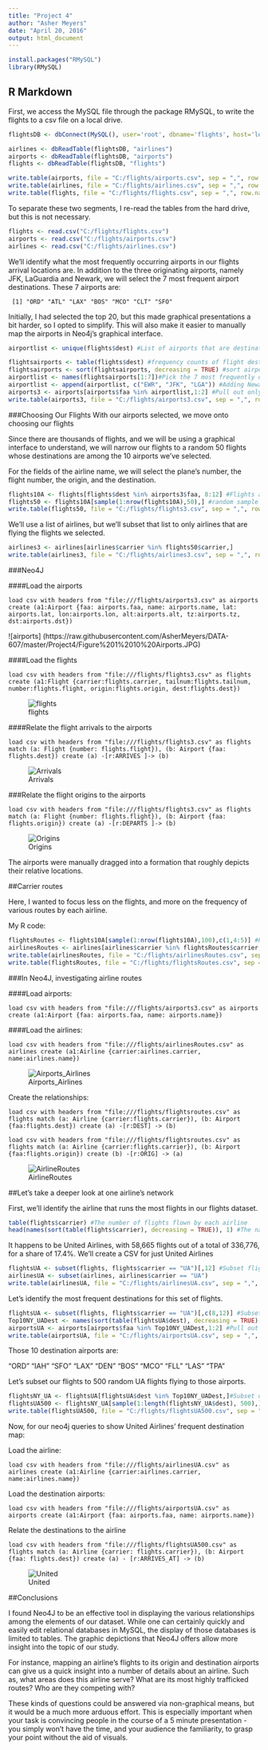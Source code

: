```yaml
---
title: "Project 4"
author: "Asher Meyers"
date: "April 20, 2016"
output: html_document
---
```


```r
install.packages("RMySQL")
library(RMySQL)
```

## R Markdown

First, we access the MySQL file through the package RMySQL, to write the flights to a csv file on a local drive.

```r
flightsDB <- dbConnect(MySQL(), user='root', dbname='flights', host='localhost')

airlines <- dbReadTable(flightsDB, "airlines")
airports <- dbReadTable(flightsDB, "airports")
flights <- dbReadTable(flightsDB, "flights")

write.table(airports, file = "C:/flights/airports.csv", sep = ",", row.names = FALSE)
write.table(airlines, file = "C:/flights/airlines.csv", sep = ",", row.names = FALSE)
write.table(flights, file = "C:/flights/flights.csv", sep = ",", row.names = FALSE)

```

To separate these two segments, I re-read the tables from the hard drive, but this is not necessary.


```r
flights <- read.csv("C:/flights/flights.csv")
airports <- read.csv("C:/flights/airports.csv")
airlines <- read.csv("C:/flights/airlines.csv")

```



We'll identify what the most frequently occurring airports in our flights arrival locations are. In addition to the three originating airports, namely JFK, LaGuardia and Newark, we will select the 7 most frequent airport destinations. These 7 airports are:

```
 [1] "ORD" "ATL" "LAX" "BOS" "MCO" "CLT" "SFO" 
```

Initially, I had selected the top 20, but this made graphical presentations a bit harder, so I opted to simplify. This will also make it easier to manually map the airports in Neo4j's graphical interface.


```r
airportlist <- unique(flights$dest) #List of airports that are destinations for our flights

flightsairports <- table(flights$dest) #frequency counts of flight destinations
flightsairports <- sort(flightsairports, decreasing = TRUE) #sort airports by how many times they appear as destinations
airportlist <- names(flightsairports[1:7])#Pick the 7 most frequently occurring airport destinations
airportlist <- append(airportlist, c("EWR", "JFK", "LGA")) #Adding Newark, JFK and LaGuardia airports
airports3 <- airports[airports$faa %in% airportlist,1:2] #Pull out only the airports that are in the flights selected.
write.table(airports3, file = "C:/flights/airports3.csv", sep = ",", row.names = FALSE)
```

###Choosing Our Flights
With our airports selected, we move onto choosing our flights

Since there are thousands of flights, and we will be using a graphical interface to understand, we will narrow our flights to a random 50 flights whose destinations are among the 10 airports we've selected. 

For the fields of the airline name, we will select the plane's number, the flight number, the origin, and the destination.


```r
flights10A <- flights[flights$dest %in% airports3$faa, 8:12] #Flights arriving at our 10 airports
flights50 <- flights10A[sample(1:nrow(flights10A),50),] #random sample of 50 flights arriving at our 10 airports
write.table(flights50, file = "C:/flights/flights3.csv", sep = ",", row.names = FALSE)
```

We'll use a list of airlines, but we'll subset that list to only airlines that are flying the flights we selected.

```r
airlines3 <- airlines[airlines$carrier %in% flights50$carrier,]
write.table(airlines3, file = "C:/flights/airlines3.csv", sep = ",", row.names = FALSE)
```

###Neo4J


####Load the airports

```
load csv with headers from "file:///flights/airports3.csv" as airports create (a1:Airport {faa: airports.faa, name: airports.name, lat: airports.lat, lon:airports.lon, alt:airports.alt, tz:airports.tz, dst:airports.dst})
```

![airports]
(https://raw.githubusercontent.com/AsherMeyers/DATA-607/master/Project4/Figure%201%2010%20Airports.JPG)

####Load the flights

```
load csv with headers from "file:///flights/flights3.csv" as flights create (a1:Flight {carrier:flights.carrier, tailnum:flights.tailnum, number:flights.flight, origin:flights.origin, dest:flights.dest})
```

![flights](https://raw.githubusercontent.com/AsherMeyers/DATA-607/master/Project4/Figure%202%2050%20flights.JPG)

####Relate the flight arrivals to the airports

```
load csv with headers from "file:///flights/flights3.csv" as flights match (a: Flight {number: flights.flight}), (b: Airport {faa: flights.dest}) create (a) -[r:ARRIVES ]-> (b)
```

![Arrivals](https://raw.githubusercontent.com/AsherMeyers/DATA-607/master/Project4/Figure%203%20Flights%20Airports%20and%20Arrivals.JPG)

###Relate the flight origins to the airports


```
load csv with headers from "file:///flights/flights3.csv" as flights match (a: Flight {number: flights.flight}), (b: Airport {faa: flights.origin}) create (a) -[r:DEPARTS ]-> (b)
```

![Origins](https://raw.githubusercontent.com/AsherMeyers/DATA-607/master/Project4/Figure%204%20Flights%20Airports%2C%20Departures%20and%20Arrivals.JPG)

The airports were manually dragged into a formation that roughly depicts their relative locations.

##Carrier routes

Here, I wanted to focus less on the flights, and more on the frequency of various routes by each airline.

My R code:

```r
flightsRoutes <- flights10A[sample(1:nrow(flights10A),100),c(1,4:5)] #Pick 100 random flights from those destined for one of our 7 selected destination airports
airlinesRoutes <- airlines[airlines$carrier %in% flightsRoutes$carrier, 1:2] #Pull out only the airlines that are in the flights selected.
write.table(airlinesRoutes, file = "C:/flights/airlinesRoutes.csv", sep = ",", row.names = FALSE) #Write the airlines for these flights to a CSV
write.table(flightsRoutes, file = "C:/flights/flightsRoutes.csv", sep = ",", row.names = FALSE) #Write the flights to a CSV.
```

###In Neo4J, investigating airline routes

####Load airports:

```
load csv with headers from "file:///flights/airports3.csv" as airports create (a1:Airport {faa: airports.faa, name: airports.name})
```

####Load the airlines:

```
load csv with headers from "file:///flights/airlinesRoutes.csv" as airlines create (a1:Airline {carrier:airlines.carrier, name:airlines.name})
```
![Airports_Airlines](https://raw.githubusercontent.com/AsherMeyers/DATA-607/master/Project4/Figure%205%20Airlines%20and%20Airports.JPG)

Create the relationships:

```
load csv with headers from "file:///flights/flightsroutes.csv" as flights match (a: Airline {carrier:flights.carrier}), (b: Airport {faa:flights.dest}) create (a) -[r:DEST] -> (b)

load csv with headers from "file:///flights/flightsroutes.csv" as flights match (a: Airline {carrier:flights.carrier}), (b: Airport {faa:flights.origin}) create (b) -[r:ORIG] -> (a)
```

![AirlineRoutes](https://raw.githubusercontent.com/AsherMeyers/DATA-607/master/Project4/Figure%206%20Airline%20Routes.JPG)

##Let's take a deeper look at one airline's network

First, we'll identify the airline that runs the most flights in our flights dataset.

```r
table(flights$carrier) #The number of flights flown by each airline
head(names(sort(table(flights$carrier), decreasing = TRUE)), 1) #The name of the airline with the most flights
```

It happens to be United Airlines, with 58,665 flights out of a total of 336,776, for a share of 17.4%. We'll create a CSV for just United Airlines


```r
flightsUA <- subset(flights, flights$carrier == "UA")[,12] #Subset flights into UA flights, carrying only the destination information
airlinesUA <- subset(airlines, airlines$carrier == "UA")
write.table(airlinesUA, file = "C:/flights/airlinesUA.csv", sep = ",", row.names = FALSE)
```

Let's identify the most frequent destinations for this set of flights.

```r
flightsUA <- subset(flights, flights$carrier == "UA")[,c(8,12)] #Subset flights into UA flights, carrying only the destination information
Top10NY_UADest <- names(sort(table(flightsUA$dest), decreasing = TRUE)[1:10]) #The top 10 UA destinations for flights leaving NYC
airportsUA <- airports[airports$faa %in% Top10NY_UADest,1:2] #Pull out only the airports that are in the flights selected.
write.table(airportsUA, file = "C:/flights/airportsUA.csv", sep = ",", row.names = FALSE)
```


Those 10 destination airports are:

"ORD" "IAH" "SFO" "LAX" "DEN" "BOS" "MCO" "FLL" "LAS" "TPA"

Let's subset our flights to 500 random UA flights flying to those airports.

```r
flightsNY_UA <- flightsUA[flightsUA$dest %in% Top10NY_UADest,]#Subset our UA flights to those destined for the top 10 UA destinations from NYC area airports
flightsUA500 <- flightsNY_UA[sample(1:length(flightsNY_UA$dest), 500),] #500 random UA flights flying out of NYC to one of the top 10 airports
write.table(flightsUA500, file = "C:/flights/flightsUA500.csv", sep = ",", row.names = FALSE)
```

Now, for our neo4j queries to show United Airlines' frequent destination map:

Load the airline:

```load csv with headers from "file:///flights/airlinesUA.csv" as airlines create (a1:Airline {carrier:airlines.carrier, name:airlines.name})```

Load the destination airports:

```load csv with headers from "file:///flights/airportsUA.csv" as airports create (a1:Airport {faa: airports.faa, name: airports.name})```

Relate the destinations to the airline

```load csv with headers from "file:///flights/flightsUA500.csv" as flights match (a: Airline {carrier: flights.carrier}), (b: Airport {faa: flights.dest}) create (a) - [r:ARRIVES_AT] -> (b)```


![United](https://raw.githubusercontent.com/AsherMeyers/DATA-607/master/Project4/Figure%207%20United%20Airlines.JPG)

##Conclusions

I found Neo4J to be an effective tool in displaying the various relationships among the elements of our dataset. While one can certainly quickly and easily edit relational databases in MySQL, the display of those databases is limited to tables. The graphic depictions that Neo4J offers allow more insight into the topic of our study. 

For instance, mapping an airline's flights to its origin and destination airports can give us a quick insight into a number of details about an airline. Such as, what areas does this airline serve? What are its most highly trafficked routes? Who are they competing with?

These kinds of questions could be answered via non-graphical means, but it would be a much more arduous effort. This is especially important when your task is convincing people in the course of a 5 minute presentation - you simply won't have the time, and your audience the familiarity, to grasp your point without the aid of visuals. 

